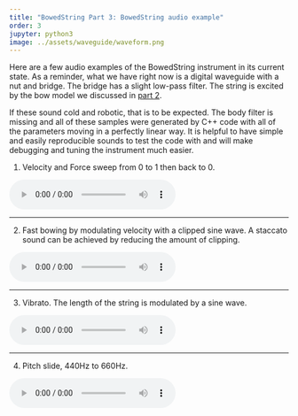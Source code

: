 ```yaml
---
title: "BowedString Part 3: BowedString audio example"
order: 3
jupyter: python3
image: ../assets/waveguide/waveform.png
---
```


Here are a few audio examples of the BowedString instrument in its current state. As a reminder, what we have right now is a digital waveguide with a nut and bridge. The bridge has a slight low-pass filter. The string is excited by the bow model we discussed in [part 2](./bow_table.qmd).

If these sound cold and robotic, that is to be expected. The body filter is missing and all of these samples were generated by C++ code with all of the parameters moving in a perfectly linear way. It is helpful to have simple and easily reproducible sounds to test the code with and will make debugging and tuning the instrument much easier.

1. Velocity and Force sweep from 0 to 1 then back to 0.

<html>
<audio controls>
  <source src="../assets/velocity_sweep.wav" type="audio/wav">
</audio></html>

---

2. Fast bowing by modulating velocity with a clipped sine wave. A staccato sound can be achieved by reducing the amount of clipping.

<html>
<audio controls>
  <source src="../assets/fast_note.wav" type="audio/wav">
</audio></html>

---

3. Vibrato. The length of the string is modulated by a sine wave.

<html>
<audio controls>
  <source src="../assets/vibrato.wav" type="audio/wav">
</audio></html>

---

4. Pitch slide, 440Hz to 660Hz.

<html>
<audio controls>
  <source src="../assets/pitchslide.wav" type="audio/wav">
</audio></html>
